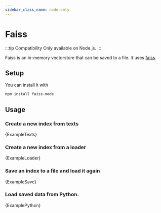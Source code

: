 ```yaml
---
sidebar_class_name: node-only
---
```



# Faiss

:::tip Compatibility
Only available on Node.js.
:::

Faiss is an in-memory vectorstore that can be saved to a file. It uses [faiss](https://github.com/facebookresearch/faiss).

## Setup

You can install it with

```bash npm2yarn
npm install faiss-node
```

## Usage

### Create a new index from texts


<CodeBlock language="typescript">{ExampleTexts}</CodeBlock>

### Create a new index from a loader


<CodeBlock language="typescript">{ExampleLoader}</CodeBlock>

### Save an index to a file and load it again


<CodeBlock language="typescript">{ExampleSave}</CodeBlock>

### Load saved data from Python.


<CodeBlock language="typescript">{ExamplePython}</CodeBlock>
